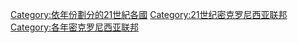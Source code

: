[[Category:依年份劃分的21世紀各國|Category:依年份劃分的21世紀各國]]
[[Category:21世纪密克罗尼西亚联邦|Category:21世纪密克罗尼西亚联邦]]
[[Category:各年密克罗尼西亚联邦|Category:各年密克罗尼西亚联邦]]